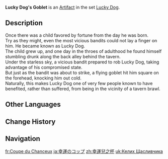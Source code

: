 {{Artifact Infobox
|image = Item Lucky Dog's Goblet.png
|set   = Lucky Dog
|piece = Goblet of Eonothem
}}
{{Description|An exquisite metallic vessel that was once used to knock out a thief.}}
'''Lucky Dog's Goblet''' is an [[Artifact]] in the set [[Lucky Dog]].

==Description==
Once there was a child favored by fortune from the day he was born.<br />Try as they might, even the most vicious bandits could not lay a finger on him. He became known as Lucky Dog.<br />The child grew up, and one day in the throes of adulthood he found himself stumbling drunk along the back alley behind the tavern.<br />Under the starless sky, a vicious bandit prepared to rob Lucky Dog, taking advantage of his compromised state.<br />But just as the bandit was about to strike, a flying goblet hit him square on the forehead, knocking him out cold.<br />Naturally, this makes Lucky Dog one of very few people known to have benefited, rather than suffered, from being in the vicinity of a tavern brawl.

==Other Languages==
{{Other Languages
|en      = Lucky Dog's Goblet
|zhs     = 幸运儿之杯
|zhs_rm  = Xìngyùn'ér zhī Bēi
|zht     = 幸運兒之杯
|zht_rm  = Xìngyùn'ér zhī Bēi
|zh_tl   = Cup of the Lucky Dog
|ja      = 幸運のコップ
|ja_rm   = Kou'un no Koppu
|ja_tl   = Cup of Good Luck
|ko      = 행운아의 잔
|ko_rm   = Haeng'una-ui Jan
|ko_tl   = Lucky Person's Cup
|es      = Cáliz del Afortunado
|es_tl   = Chalice of the Lucky One
|fr      = Coupe du Chanceux
|fr_tl   = Goblet of the Lucky One
|ru      = Кубок везунчика
|ru_tl   = Lucky Dog's Cup
|th      = Lucky Dog's Goblet
|vi      = Ly May Mắn
|vi_tl   = 
|de      = Glückskelch
|de_tl   = Lucky Goblet
|id      = Lucky Dog's Goblet
|pt      = Cálice do Sortudo
|pt_tl   = 
|tr      = Bahtı Açığın Kadehi
|tr_tl   = 
|it      = Calice di Fortunello
|it_tl   = 
}}

==Change History==
{{Change History|1.0}}

==Navigation==
{{Artifact Set Navbox|Lucky Dog}}

[[fr:Coupe du Chanceux]]
[[ja:幸運のコップ]]
[[zh:幸運兒之杯]]
[[uk:Келих Щасливчика]]